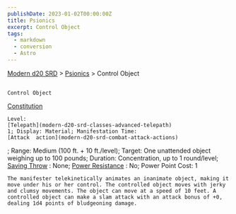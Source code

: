 ```yaml
---
publishDate: 2023-01-02T00:00:00Z
title: Psionics
excerpt: Control Object
tags:
  - markdown
  - conversion
  - Astro
---
```


[Modern d20 SRD](/#modernD20) >
[Psionics](modern-d20-srd-psionics-index) > Control Object

##

    Control Object

[Constitution](modern-d20-srd-basics-ability-scores)

    Level:
    [Telepath](modern-d20-srd-classes-advanced-telepath)
    1; Display: Material; Manifestation Time:
    [Attack  action](modern-d20-srd-combat-attack-actions)
; Range: Medium (100 ft. + 10 ft./level); Target: One unattended object weighing up to 100 pounds; Duration: Concentration, up to 1 round/level;
[Saving Throw](modern-d20-srd-basics-saving-throws)
: None;
[Power Resistance](modern-d20-srd-special-abilities-power-resistance)
: No; Power Point Cost: 1

    The manifester telekinetically animates an inanimate object, making it move under his or her control. The controlled object moves with jerky and clumsy movements. The object can move at a speed of 10 feet. A controlled object can make a slam attack with an attack bonus of +0, dealing 1d4 points of bludgeoning damage.
